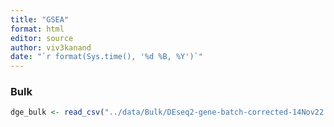 ```yaml
---
title: "GSEA"
format: html
editor: source
author: viv3kanand
date: "`r format(Sys.time(), '%d %B, %Y')`"
---
```


### Bulk

```r
dge_bulk <- read_csv("../data/Bulk/DEseq2-gene-batch-corrected-14Nov22.csv")

```

```r

```

